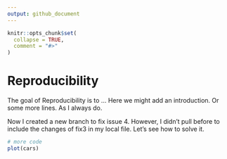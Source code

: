 ```yaml
---
output: github_document
---
```


<!-- README.md is generated from README.Rmd. Please edit that file -->

```r
knitr::opts_chunk$set(
  collapse = TRUE,
  comment = "#>"
)
```

# Reproducibility

<!-- badges: start -->
<!-- badges: end -->

The goal of Reproducibility is to ...
Here we might add an introduction.
Or some more lines.
As I always do.

Now I created a new branch to fix issue 4. However, I didn't pull before to include the changes of fix3 in my local file. Let's see how to solve it. 
```r
# more code
plot(cars)
```


